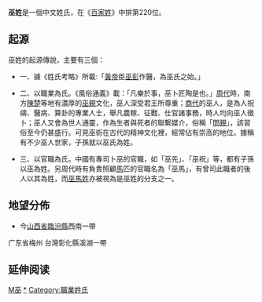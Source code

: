 {{姓氏
|姓氏=巫
|拼音=Wū
|中国大陆=Wu
|南京官話=u<sup>1</sup>
|台湾=Wu
|香港=Mo
|澳门=Mou
|新加坡=Moo/Boo
|马来西亚=Wu/Boo/Woo/Moo
|白話字=Bû
|越南=Vu
|韩国=무
|反切=
|同音字=
|堂号=
|郡望=[[平阳郡|平阳郡]]
}}

'''巫姓'''是一個中文姓氏，在《[[百家姓|百家姓]]》中排第220位。

==起源==
巫姓的起源傳說，主要有三個：

*一、據《姓氏考略》所載:「[[黃帝|黃帝]]臣[[巫彭|巫彭]]作醫，為巫氏之始。」

*二、以職業為氏。《風俗通義》載：「凡樂於事，巫卜匠陶是也。」[[周代|周代]]時，南方[[陳|陳]][[楚|楚]]等地有濃厚的[[巫覡|巫覡]]文化，巫人深受君王所尊重；[[商代|商代]]的巫人，是為人祝禱、醫病、算卦的專業人士，舉凡農稼、征戰、仕官諸事務，時人均向巫人徵卜；巫人又會為世人通靈，作為生者與死者的聯繫媒介，俗稱「[[問覡|問覡]]」，該習俗至今仍甚盛行。可見巫術在古代的精神文化裡，經常佔有崇高的地位。據稱有不少巫人世家，子孫就以巫氏為姓。

*三、以官職為氏。中國有專司卜巫的官職，如「巫先」、「巫祝」等，都有子孫以巫為姓。另周代時有負責照顧[[馬|馬]]匹的官職名為「巫馬」，有曾司此職者的後人以其為姓，而[[巫馬姓|巫馬姓]]亦被視為是巫姓的分支之一。
==地望分佈==
*今[[山西省|山西省]][[臨汾縣|臨汾縣]]西南一帶
广东省梅州
台灣彰化縣溪湖一帶

== 延伸阅读 ==
{{Wikisource further reading}}

{{台灣首一百個姓氏}}

[[Category:漢姓|M巫]]
[[Category:巫姓|*]]
[[Category:職業姓氏|Category:職業姓氏]]